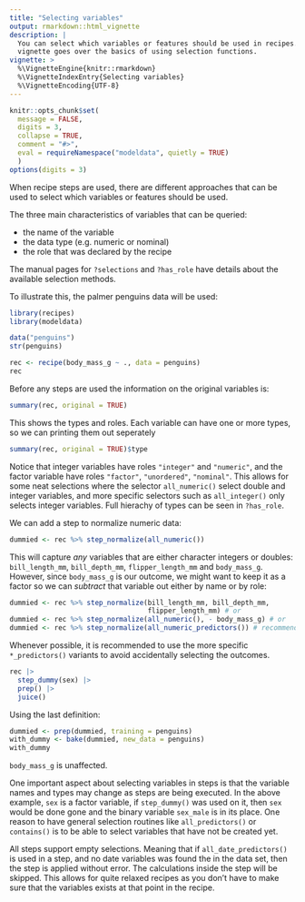 ```yaml
---
title: "Selecting variables"
output: rmarkdown::html_vignette
description: |
  You can select which variables or features should be used in recipes. This 
  vignette goes over the basics of using selection functions.
vignette: >
  %\VignetteEngine{knitr::rmarkdown}
  %\VignetteIndexEntry{Selecting variables}
  %\VignetteEncoding{UTF-8}
---
```


```r
knitr::opts_chunk$set(
  message = FALSE,
  digits = 3,
  collapse = TRUE,
  comment = "#>",
  eval = requireNamespace("modeldata", quietly = TRUE)
  )
options(digits = 3)
```

When recipe steps are used, there are different approaches that can be used to select which variables or features should be used. 

The three main characteristics of variables that can be queried: 

 * the name of the variable
 * the data type (e.g. numeric or nominal)
 * the role that was declared by the recipe
 
The manual pages for `?selections` and  `?has_role` have details about the available selection methods. 
 
To illustrate this, the palmer penguins data will be used: 

```r
library(recipes)
library(modeldata)

data("penguins")
str(penguins)

rec <- recipe(body_mass_g ~ ., data = penguins)
rec
```

Before any steps are used the information on the original variables is:

```r
summary(rec, original = TRUE)
```

This shows the types and roles. Each variable can have one or more types, so we can printing them out seperately

```r
summary(rec, original = TRUE)$type
```

Notice that integer variables have roles `"integer"` and `"numeric"`, and the factor variable have roles `"factor"`, `"unordered"`, `"nominal"`. This allows for some neat selections where the selector `all_numeric()` select double and integer variables, and more specific selectors such as `all_integer()` only selects integer variables. Full hierachy of types can be seen in `?has_role`.

We can add a step to normalize numeric data:

```r
dummied <- rec %>% step_normalize(all_numeric())
```

This will capture _any_ variables that are either character integers or doubles: `bill_length_mm`, `bill_depth_mm`, `flipper_length_mm` and `body_mass_g`. However, since `body_mass_g` is our outcome, we might want to keep it as a factor so we can _subtract_ that variable out either by name or by role:

```r
dummied <- rec %>% step_normalize(bill_length_mm, bill_depth_mm, 
                                  flipper_length_mm) # or
dummied <- rec %>% step_normalize(all_numeric(), - body_mass_g) # or
dummied <- rec %>% step_normalize(all_numeric_predictors()) # recommended
```

Whenever possible, it is recommended to use the more specific `*_predictors()` variants to avoid accidentally selecting the outcomes.

```r
rec |>
  step_dummy(sex) |>
  prep() |>
  juice()
```


Using the last definition: 

```r
dummied <- prep(dummied, training = penguins)
with_dummy <- bake(dummied, new_data = penguins)
with_dummy
```

`body_mass_g` is unaffected. 

One important aspect about selecting variables in steps is that the variable names and types may change as steps are being executed. In the above example, `sex` is a factor variable, if `step_dummy()` was used on it, then `sex` would be done gone and the binary variable `sex_male` is in its place. One reason to have general selection routines like `all_predictors()` or `contains()` is to be able to select variables that have not be created yet. 

All steps support empty selections. Meaning that if `all_date_predictors()` is used in a step, and no date variables was found the in the data set, then the step is applied without error. The calculations inside the step will be skipped. This allows for quite relaxed recipes as you don't have to make sure that the variables exists at that point in the recipe.
